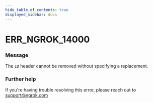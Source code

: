 ```yaml
---
hide_table_of_contents: true
displayed_sidebar: docs
---
```



# ERR_NGROK_14000

### Message

The `ID` header cannot be removed without specifying a replacement.

<ErrorDetails error="err_ngrok_14000" />

### Further help

If you're having trouble resolving this error, please reach out to [support@ngrok.com](mailto:support@ngrok.com?subject=Help%20with%20ERR_NGROK_14000)

